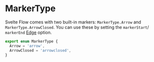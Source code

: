# MarkerType

Svelte Flow comes with two built-in markers: `MarkerType.Arrow` and `MarkerType.ArrowClosed`. You can use these by setting the `markerStart`/ `markerEnd` [Edge](/api-reference/types/edge) option.

```ts
export enum MarkerType {
  Arrow = 'arrow',
  ArrowClosed = 'arrowclosed',
}
```
